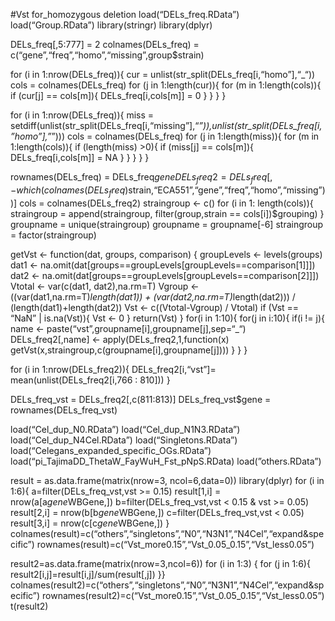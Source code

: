 #Vst for_homozygous deletion
load("DELs_freq.RData")
load("Group.RData")
library(stringr)
library(dplyr)

DELs_freq[,5:777] = 2
colnames(DELs_freq) = c("gene","freq","homo","missing",group$strain)

for (i in 1:nrow(DELs_freq)){
      cur = unlist(str_split(DELs_freq[i,"homo"],"_"))
cols = colnames(DELs_freq)
for (j in 1:length(cur)){
     for (m in 1:length(cols)){
         if (cur[j] == cols[m]){
             DELs_freq[i,cols[m]] = 0
         }
     }
}
}

for (i in 1:nrow(DELs_freq)){
      miss = setdiff(unlist(str_split(DELs_freq[i,"missing"],"_")),unlist(str_split(DELs_freq[i,"homo"],"_")))
cols = colnames(DELs_freq)
for (j in 1:length(miss)){
     for (m in 1:length(cols)){
         if (length(miss) >0){
		 if (miss[j] == cols[m]){
		     DELs_freq[i,cols[m]] = NA
         }
     }
}
}
}

rownames(DELs_freq) = DELs_freq$gene
DELs_freq2 = DELs_freq[,-which(colnames(DELs_freq) %in% c(filter(group,grouping == "Hawaii_2")$strain,"ECA551","gene","freq","homo","missing"))]
cols = colnames(DELs_freq2)
straingroup <- c()
for (i in 1: length(cols)){
     straingroup = append(straingroup, filter(group,strain == cols[i])$grouping)
}
groupname = unique(straingroup)
groupname = groupname[-6]
straingroup = factor(straingroup)

getVst <- function(dat, groups, comparison) {
  groupLevels <- levels(groups)
  dat1 <- na.omit(dat[groups==groupLevels[groupLevels==comparison[1]]])
  dat2 <- na.omit(dat[groups==groupLevels[groupLevels==comparison[2]]])
  Vtotal <- var(c(dat1, dat2),na.rm=T)
  Vgroup <- ((var(dat1,na.rm=T)*length(dat1)) + (var(dat2,na.rm=T)*length(dat2))) /
             (length(dat1)+length(dat2))
  Vst <- c((Vtotal-Vgroup) / Vtotal)
  if (Vst == "NaN" | is.na(Vst)){
    Vst <- 0
  }
  return(Vst)
}
for(i in 1:10){
    for(j in i:10){
        if(i != j){
            name <- paste("vst",groupname[i],groupname[j],sep="_")            
            DELs_freq2[,name] <- apply(DELs_freq2,1,function(x) getVst(x,straingroup,c(groupname[i],groupname[j])))
        }
    }
}

for (i in 1:nrow(DELs_freq2)){
     DELs_freq2[i,"vst"]= mean(unlist(DELs_freq2[i,766 : 810]))
}

DELs_freq_vst = DELs_freq2[,c(811:813)]
DELs_freq_vst$gene = rownames(DELs_freq_vst)

load("Cel_dup_N0.RData")
load("Cel_dup_N1N3.RData")
load("Cel_dup_N4Cel.RData")
load("Singletons.RData")
load("Celegans_expanded_specific_OGs.RData")
load("pi_TajimaDD_ThetaW_FayWuH_Fst_pNpS.RData)
load("others.RData")

result = as.data.frame(matrix(nrow=3, ncol=6,data=0))
library(dplyr)
for (i in 1:6){
a=filter(DELs_freq_vst,vst >= 0.15)
result[1,i] = nrow(a[a$gene %in% all[[i]]$WBGene,])
b=filter(DELs_freq_vst,vst < 0.15 & vst >= 0.05)
result[2,i] = nrow(b[b$gene %in% all[[i]]$WBGene,])
c=filter(DELs_freq_vst,vst < 0.05)
result[3,i] = nrow(c[c$gene %in% all[[i]]$WBGene,])
}
colnames(result)=c("others","singletons","N0","N3N1","N4Cel","expand&specific")
rownames(result)=c("Vst_more0.15","Vst_0.05_0.15","Vst_less0.05")

result2=as.data.frame(matrix(nrow=3,ncol=6))
for (i in 1:3) {
 for (j in 1:6){
 result2[i,j]=result[i,j]/sum(result[,j])
 }}
colnames(result2)=c("others","singletons","N0","N3N1","N4Cel","expand&specific")
rownames(result2)=c("Vst_more0.15","Vst_0.05_0.15","Vst_less0.05")
t(result2)






